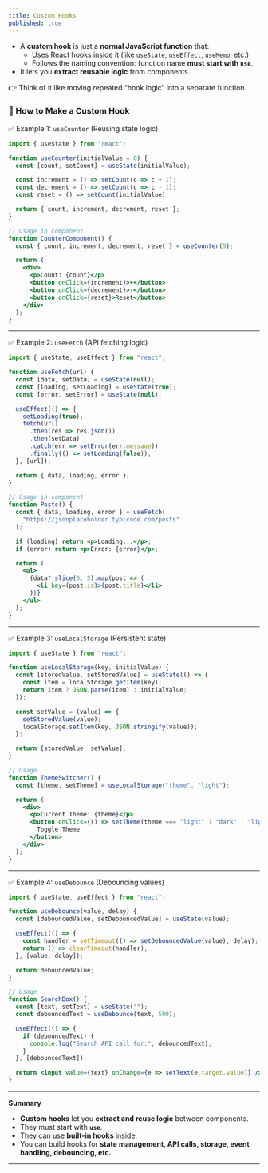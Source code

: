 ```yaml
---
title: Custom Hooks
published: true
---
```




* A **custom hook** is just a **normal JavaScript function** that:
  * Uses React hooks inside it (like `useState`, `useEffect`, `useMemo`, etc.)
  * Follows the naming convention: function name **must start with `use`**.
* It lets you **extract reusable logic** from components.

👉 Think of it like moving repeated “hook logic” into a separate function.


### 🔹 How to Make a Custom Hook

✅ Example 1: `useCounter` (Reusing state logic)

```jsx
import { useState } from "react";

function useCounter(initialValue = 0) {
  const [count, setCount] = useState(initialValue);

  const increment = () => setCount(c => c + 1);
  const decrement = () => setCount(c => c - 1);
  const reset = () => setCount(initialValue);

  return { count, increment, decrement, reset };
}

// Usage in component
function CounterComponent() {
  const { count, increment, decrement, reset } = useCounter(5);

  return (
    <div>
      <p>Count: {count}</p>
      <button onClick={increment}>+</button>
      <button onClick={decrement}>-</button>
      <button onClick={reset}>Reset</button>
    </div>
  );
}
```

---

✅ Example 2: `useFetch` (API fetching logic)

```jsx
import { useState, useEffect } from "react";

function useFetch(url) {
  const [data, setData] = useState(null);
  const [loading, setLoading] = useState(true);
  const [error, setError] = useState(null);

  useEffect(() => {
    setLoading(true);
    fetch(url)
      .then(res => res.json())
      .then(setData)
      .catch(err => setError(err.message))
      .finally(() => setLoading(false));
  }, [url]);

  return { data, loading, error };
}

// Usage in component
function Posts() {
  const { data, loading, error } = useFetch(
    "https://jsonplaceholder.typicode.com/posts"
  );

  if (loading) return <p>Loading...</p>;
  if (error) return <p>Error: {error}</p>;

  return (
    <ul>
      {data?.slice(0, 5).map(post => (
        <li key={post.id}>{post.title}</li>
      ))}
    </ul>
  );
}
```

---

✅ Example 3: `useLocalStorage` (Persistent state)

```jsx
import { useState } from "react";

function useLocalStorage(key, initialValue) {
  const [storedValue, setStoredValue] = useState(() => {
    const item = localStorage.getItem(key);
    return item ? JSON.parse(item) : initialValue;
  });

  const setValue = (value) => {
    setStoredValue(value);
    localStorage.setItem(key, JSON.stringify(value));
  };

  return [storedValue, setValue];
}

// Usage
function ThemeSwitcher() {
  const [theme, setTheme] = useLocalStorage("theme", "light");

  return (
    <div>
      <p>Current Theme: {theme}</p>
      <button onClick={() => setTheme(theme === "light" ? "dark" : "light")}>
        Toggle Theme
      </button>
    </div>
  );
}
```

---

✅ Example 4: `useDebounce` (Debouncing values)

```jsx
import { useState, useEffect } from "react";

function useDebounce(value, delay) {
  const [debouncedValue, setDebouncedValue] = useState(value);

  useEffect(() => {
    const handler = setTimeout(() => setDebouncedValue(value), delay);
    return () => clearTimeout(handler);
  }, [value, delay]);

  return debouncedValue;
}

// Usage
function SearchBox() {
  const [text, setText] = useState("");
  const debouncedText = useDebounce(text, 500);

  useEffect(() => {
    if (debouncedText) {
      console.log("Search API call for:", debouncedText);
    }
  }, [debouncedText]);

  return <input value={text} onChange={e => setText(e.target.value)} />;
}
```

---

**Summary**

* **Custom hooks** let you **extract and reuse logic** between components.
* They must start with **`use`**.
* They can use **built-in hooks** inside.
* You can build hooks for **state management, API calls, storage, event handling, debouncing, etc.**

---

